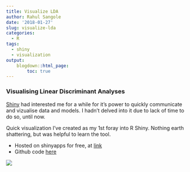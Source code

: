 ```yaml
---
title: Visualize LDA 
author: Rahul Sangole
date: '2018-01-27'
slug: visualize-lda
categories:
  - R
tags:
  - shiny
  - visualization
output:
    blogdown::html_page:
        toc: true
---
```


### Visualising Linear Discriminant Analyses

[Shiny](https://shiny.rstudio.com/) had interested me for a while for it's power to quickly communicate and vizualise data and models. I hadn't delved into it due to lack of time to do so, until now.

Quick visualization I've created as my 1st foray into R Shiny. Nothing earth shattering, but was helpful to learn the tool.

* Hosted on shinyapps for free, at [link](https://rsangole.shinyapps.io/LDA_Visual/
)
* Github code [here](https://github.com/rsangole/r_shiny_visuals)

[![](/img/shiny_foray/LDA_Discriminant_Line_Projections.png)](https://rsangole.shinyapps.io/LDA_Visual/)